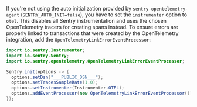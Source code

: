 If you're not using the auto initialization provided by `sentry-opentelemetry-agent` (`SENTRY_AUTO_INIT=false`), you have to set the `instrumenter` option to `otel`. This disables all Sentry instrumentation and uses the chosen OpenTelemetry tracers for creating spans instead. To ensure errors are properly linked to transactions that were created by the OpenTelemetry integration, add the `OpenTelemetryLinkErrorEventProcessor`:

```java {tabTitle: Java}
import io.sentry.Instrumenter;
import io.sentry.Sentry;
import io.sentry.opentelemetry.OpenTelemetryLinkErrorEventProcessor;

Sentry.init(options -> {
  options.setDsn("___PUBLIC_DSN___");
  options.setTracesSampleRate(1.0);
  options.setInstrumenter(Instrumenter.OTEL);
  options.addEventProcessor(new OpenTelemetryLinkErrorEventProcessor());
});
```

